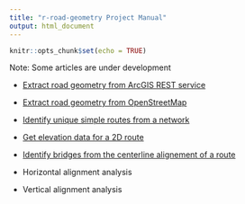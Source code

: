 ```yaml
---
title: "r-road-geometry Project Manual"
output: html_document
---
```


```r
knitr::opts_chunk$set(echo = TRUE)
```
Note: Some articles are under development

* [Extract road geometry from ArcGIS REST service](https://profxyang.github.io/r-road-geometry/t1_extract)

* [Extract road geometry from OpenStreetMap](https://profxyang.github.io/r-road-geometry/t2_extract)

* [Identify unique simple routes from a network](https://profxyang.github.io/r-road-geometry/t3_uniqueroutes)

* [Get elevation data for a 2D route](https://profxyang.github.io/r-road-geometry/t4_getelevation)

* [Identify bridges from the centerline alignement of a route](https://profxyang.github.io/r-road-geometry/t5_smbridges)

* Horizontal alignment analysis

* Vertical alignment analysis
